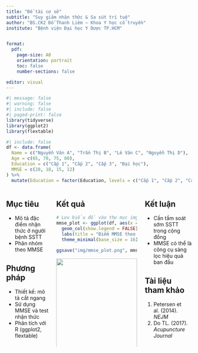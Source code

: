 ```yaml
---
title: "Đề tài cơ sở"
subtitle: "Suy giảm nhận thức & Sa sút trí tuệ"
author: "BS.CK2 Đỗ Thanh Liêm – Khoa Y học cổ truyền"
institute: "Bệnh viện Đại học Y Dược TP.HCM"


format:
  pdf:
    page-size: A0
    orientation: portrait
    toc: false
    number-sections: false

editor: visual
---
```


```r
#| message: false
#| warning: false
#| include: false
#| paged-print: false
library(tidyverse)
library(ggplot2)
library(flextable)
```

```r
#| include: false
df <- data.frame(
  Name = c("Nguyễn Văn A", "Trần Thị B", "Lê Văn C", "Nguyễn Thị D"),
  Age = c(65, 70, 75, 80),
  Education = c("Cấp 1", "Cấp 2", "Cấp 3", "Đại học"),
  MMSE = c(20, 18, 15, 12)
) %>%
  mutate(Education = factor(Education, levels = c("Cấp 1", "Cấp 2", "Cấp 3", "Đại học")))
```

:::::: columns
::: column
## Mục tiêu

-   Mô tả đặc điểm nhận thức ở người bệnh SSTT
-   Phân nhóm theo MMSE

## Phương pháp

-   Thiết kế: mô tả cắt ngang
-   Sử dụng MMSE và test nhận thức
-   Phân tích với R (ggplot2, flextable)
:::

::: column
## Kết quả

```r
# Lưu biểu đồ vào thư mục img để chèn vào poster
mmse_plot <- ggplot(df, aes(x = Education, y = MMSE, fill = Education)) +
  geom_col(show.legend = FALSE) +
  labs(title = "Điểm MMSE theo trình độ học vấn", x = "Trình độ học vấn", y = "MMSE") +
  theme_minimal(base_size = 16)

ggsave("img/mmse_plot.png", mmse_plot, width = 8, height = 5, dpi = 300)
```

![](img/mmse_plot.png){width="100%"}

-   Điểm MMSE giảm theo tuổi 📉
-   Nhóm học vấn thấp có điểm MMSE thấp hơn 🧠

## Bảng

```r
flextable::flextable(df) %>%
  flextable::set_caption("🧠 Bảng điểm MMSE theo từng đối tượng") %>%
  flextable::autofit()
```
:::

::: column
## Kết luận

-   Cần tầm soát sớm SSTT trong cộng đồng
-   MMSE có thể là công cụ sàng lọc hiệu quả ban đầu

## Tài liệu tham khảo

1.  Petersen et al. (2014). *NEJM*
2.  Do TL. (2017). *Acupuncture Journal*
:::
::::::